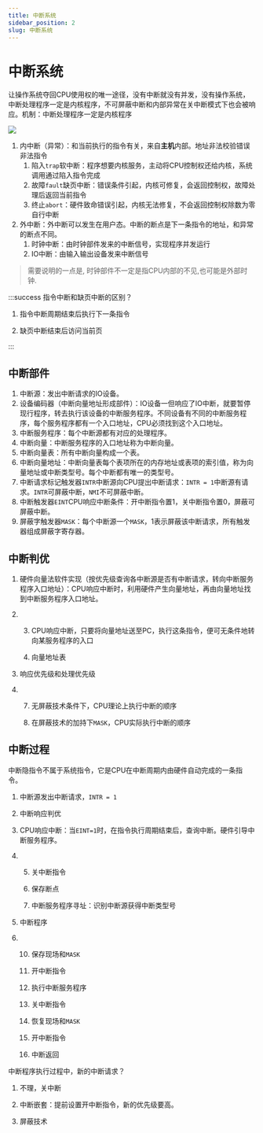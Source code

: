 ```yaml
---
title: 中断系统
sidebar_position: 2
slug: 中断系统
---
```


# 中断系统

让操作系统夺回CPU使用权的唯一途径，没有中断就没有并发，没有操作系统，中断处理程序一定是内核程序，不可屏蔽中断和内部异常在关中断模式下也会被响应。机制：中断处理程序一定是内核程序

![](/res/interrupt.png)


1. 内中断（异常）：和当前执行的指令有关，来自**主机**内部。地址非法校验错误非法指令
   1. 陷入`trap`软中断：程序想要内核服务，主动将CPU控制权还给内核，系统调用通过陷入指令完成
   1. 故障`fault`缺页中断：错误条件引起，内核可修复，会返回控制权，故障处理后返回当前指令
   1. 终止`abort`：硬件致命错误引起，内核无法修复，不会返回控制权除数为零自行中断
2. 外中断：外中断可以发生在用户态。中断的断点是下一条指令的地址，和异常的断点不同。
   1. 时钟中断：由时钟部件发来的中断信号，实现程序并发运行
   2. IO中断：由输入输出设备发来中断信号
   
> 需要说明的一点是, 时钟部件不一定是指CPU内部的不见,也可能是外部时钟.

:::success 指令中断和缺页中断的区别？

1. 指令中断周期结束后执行下一条指令

2. 缺页中断结束后访问当前页

:::

## 中断部件

1. 中断源：发出中断请求的IO设备。
2. 设备编码器（中断向量地址形成部件）：IO设备一但响应了IO中断，就要暂停现行程序，转去执行该设备的中断服务程序。不同设备有不同的中断服务程序，每个服务程序都有一个入口地址，CPU必须找到这个入口地址。
3. 中断服务程序：每个中断源都有对应的处理程序。
4. 中断向量：中断服务程序的入口地址称为中断向量。
5. 中断向量表：所有中断向量构成一个表。
6. 中断向量地址：中断向量表每个表项所在的内存地址或表项的索引值，称为向量地址或中断类型号。每个中断都有唯一的类型号。
7. 中断请求标记触发器`INTR`中断源向CPU提出中断请求：`INTR = 1`中断源有请求。`INTR`可屏蔽中断，`NMI`不可屏蔽中断。
8. 中断触发器`EINT`CPU响应中断条件：开中断指令置1，关中断指令置0，屏蔽可屏蔽中断。
9. 屏蔽字触发器`MASK`：每个中断源一个`MASK`，1表示屏蔽该中断请求，所有触发器组成屏蔽字寄存器。

## 中断判优

1. 硬件向量法软件实现（按优先级查询各中断源是否有中断请求，转向中断服务程序入口地址）：CPU响应中断时，利用硬件产生向量地址，再由向量地址找到中断服务程序入口地址。

2. 3. CPU响应中断，只要将向量地址送至PC，执行这条指令，便可无条件地转向某服务程序的入口

   4. 向量地址表

3. 响应优先级和处理优先级

4. 7. 无屏蔽技术条件下，CPU理论上执行中断的顺序

   8. 在屏蔽技术的加持下`MASK`，CPU实际执行中断的顺序

## 中断过程

中断隐指令不属于系统指令，它是CPU在中断周期内由硬件自动完成的一条指令。

1. 中断源发出中断请求，`INTR = 1`

2. 中断响应判优

3. CPU响应中断：当`EINT=1`时，在指令执行周期结束后，查询中断。硬件引导中断服务程序。

4. 5. 关中断指令

   6. 保存断点

   7. 中断服务程序寻址：识别中断源获得中断类型号

5. 中断程序

6. 10. 保存现场和`MASK`

   11. 开中断指令

   12. 执行中断服务程序

   13. 关中断指令

   14. 恢复现场和`MASK`

   15. 开中断指令

   16. 中断返回

中断程序执行过程中，新的中断请求？

1. 不理，关中断

2. 中断嵌套：提前设置开中断指令，新的优先级要高。

3. 屏蔽技术
